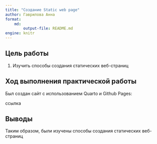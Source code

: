 ```yaml
---
title: "Создание Static web page"
author: Гаврилова Анна
format: 
    md:
        output-file: README.md
engine: knitr
---
```


## Цель работы

1. Изучить способы создания статических веб-страниц

## Ход выполнения практической работы

Был создан сайт с использованием Quarto и Github Pages:

ссылка

## Выводы

Таким образом, были изучены способы создания статических веб-страниц
